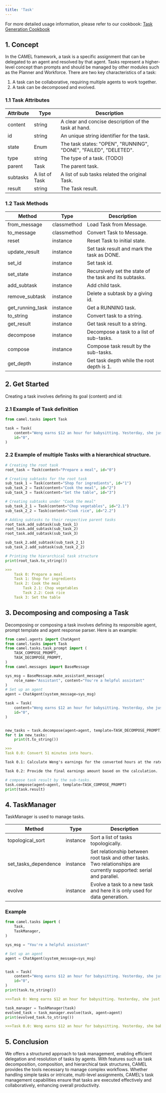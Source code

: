```yaml
---
title: 'Task'
---
```

For more detailed usage information, please refer to our cookbook: [Task Generation Cookbook](../cookbooks/multi_agent_society/task_generation)

## 1. Concept
In the CAMEL framework, a task is a specific assignment that can be delegated to an agent and resolved by that agent. Tasks represent a higher-level concept than prompts and should be managed by other modules such as the Planner and Workforce. There are two key characteristics of a task: 
1. A task can be collaborative, requiring multiple agents to work together. 
2. A task can be decomposed and evolved.

### 1.1 Task Attributes

| Attribute | Type | Description |
| ----- | ----- | ----- |
| content | string | A clear and concise description of the task at hand. |
| id | string | An unique string identifier for the task. |
| state | Enum | The task states:  "OPEN", "RUNNING", "DONE", "FAILED", "DELETED". |
| type | string | The type of a task. (TODO) |
| parent | Task | The parent task. |
| subtasks | A list of Task | A list of sub tasks related the original Task. |
| result | string | The Task result. |

### 1.2 Task Methods

| Method | Type | Description |
| ----- | ----- | ----- |
| from_message | classmethod | Load Task from Message. |
| to_message | classmethod | Convert Task to Message. |
| reset | instance | Reset Task to initial state. |
| update_result | instance | Set task result and mark the task as DONE. |
| set_id | instance | Set task id. |
| set_state | instance | Recursively set the state of the task and its subtasks. |
| add_subtask | instance | Add child task. |
| remove_subtask | instance | Delete a subtask by a giving id. |
| get_running_task | instance | Get a RUNNING task. |
| to_string | instance | Convert task to a string. |
| get_result | instance | Get task result to a string. |
| decompose | instance | Decompose a task to a list of sub-tasks. |
| compose | instance | Compose task result by the sub-tasks. |
| get_depth | instance | Get task depth while the root depth is 1. |

## 2. Get Started

Creating a task involves defining its goal (content) and id:

### 2.1 Example of Task definition

```python
from camel.tasks import Task

task = Task(
    content="Weng earns $12 an hour for babysitting. Yesterday, she just did 51 minutes of babysitting. How much did she earn?",
    id="0",
)
```

### 2.2 Example of multiple Tasks with a hierarchical structure.

```python
# Creating the root task
root_task = Task(content="Prepare a meal", id="0")

# Creating subtasks for the root task
sub_task_1 = Task(content="Shop for ingredients", id="1")
sub_task_2 = Task(content="Cook the meal", id="2")
sub_task_3 = Task(content="Set the table", id="3")

# Creating subtasks under "Cook the meal"
sub_task_2_1 = Task(content="Chop vegetables", id="2.1")
sub_task_2_2 = Task(content="Cook rice", id="2.2")

# Adding subtasks to their respective parent tasks
root_task.add_subtask(sub_task_1)
root_task.add_subtask(sub_task_2)
root_task.add_subtask(sub_task_3)

sub_task_2.add_subtask(sub_task_2_1)
sub_task_2.add_subtask(sub_task_2_2)

# Printing the hierarchical task structure
print(root_task.to_string())
```

```markdown
>>>
    Task 0: Prepare a meal
    Task 1: Shop for ingredients
    Task 2: Cook the meal
        Task 2.1: Chop vegetables
        Task 2.2: Cook rice
    Task 3: Set the table
```

## 3. Decomposing and composing a Task

Decomposing or composing a task involves defining its responsible agent, prompt template and agent response parser. Here is an example:

```python
from camel.agents import ChatAgent
from camel.tasks import Task
from camel.tasks.task_prompt import (
    TASK_COMPOSE_PROMPT,
    TASK_DECOMPOSE_PROMPT,
)
from camel.messages import BaseMessage

sys_msg = BaseMessage.make_assistant_message(
    role_name="Assistant", content="You're a helpful assistant"
)
# Set up an agent
agent = ChatAgent(system_message=sys_msg)

task = Task(
    content="Weng earns $12 an hour for babysitting. Yesterday, she just did 51 minutes of babysitting. How much did she earn?",
    id="0",
)


new_tasks = task.decompose(agent=agent, template=TASK_DECOMPOSE_PROMPT)
for t in new_tasks:
    print(t.to_string())
```

```markdown
>>>
Task 0.0: Convert 51 minutes into hours.

Task 0.1: Calculate Weng's earnings for the converted hours at the rate of $12 per hour.

Task 0.2: Provide the final earnings amount based on the calculation.
```

```python
# compose task result by the sub-tasks.
task.compose(agent=agent, template=TASK_COMPOSE_PROMPT)
print(task.result)
```

## 4. TaskManager

TaskManager is used to manage tasks.

| Method | Type | Description |
| ----- | ----- | ----- |
| topological_sort | instance | Sort a list of tasks topologically. |
| set_tasks_dependence | instance | Set relationship between root task and other tasks. Two relationships are currently supported: serial and parallel. |
| evolve | instance | Evolve a task to a new task and here it is only used for data generation. |


### Example

```python
from camel.tasks import (
    Task,
    TaskManager,
)

sys_msg = "You're a helpful assistant"

# Set up an agent
agent = ChatAgent(system_message=sys_msg)


task = Task(
    content="Weng earns $12 an hour for babysitting. Yesterday, she just did 51 minutes of babysitting. How much did she earn?",
    id="0",
)
print(task.to_string())
```

```markdown
>>>Task 0: Weng earns $12 an hour for babysitting. Yesterday, she just did 51 minutes of babysitting. How much did she earn?
```

```python
task_manager = TaskManager(task)
evolved_task = task_manager.evolve(task, agent=agent)
print(evolved_task.to_string())
```

```markdown
>>>Task 0.0: Weng earns $12 an hour for babysitting. Yesterday, she babysat for 1 hour and 45 minutes. If she also received a $5 bonus for exceptional service, how much did she earn in total for that day?
```

## 5. Conclusion
We offers a structured approach to task management, enabling efficient delegation and resolution of tasks by agents. With features such as task decomposition, composition, and hierarchical task structures, CAMEL provides the tools necessary to manage complex workflows. Whether handling simple tasks or intricate, multi-level assignments, CAMEL's task management capabilities ensure that tasks are executed effectively and collaboratively, enhancing overall productivity.